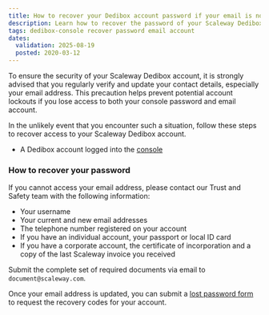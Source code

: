 ```yaml
---
title: How to recover your Dedibox account password if your email is no longer valid
description: Learn how to recover the password of your Scaleway Dedibox account if your email address is no longer valid.
tags: dedibox-console recover password email account
dates:
  validation: 2025-08-19
  posted: 2020-03-12
---
```



To ensure the security of your Scaleway Dedibox account, it is strongly advised that you regularly verify and update your contact details, especially your email address.
This precaution helps prevent potential account lockouts if you lose access to both your console password and email account.

In the unlikely event that you encounter such a situation, follow these steps to recover access to your Scaleway Dedibox account.

<Requirements />

- A Dedibox account logged into the [console](https://console.online.net)

### How to recover your password

If you cannot access your email address, please contact our Trust and Safety team with the following information:
- Your username
- Your current and new email addresses
- The telephone number registered on your account
- If you have an individual account, your passport or local ID card
- If you have a corporate account, the certificate of incorporation and a copy of the last Scaleway invoice you received

Submit the complete set of required documents via email to `document@scaleway.com`.

Once your email address is updated, you can submit a [lost password form](https://account.scaleway.com/?service=dediboxen/user/recovery) to request the recovery codes for your account.
